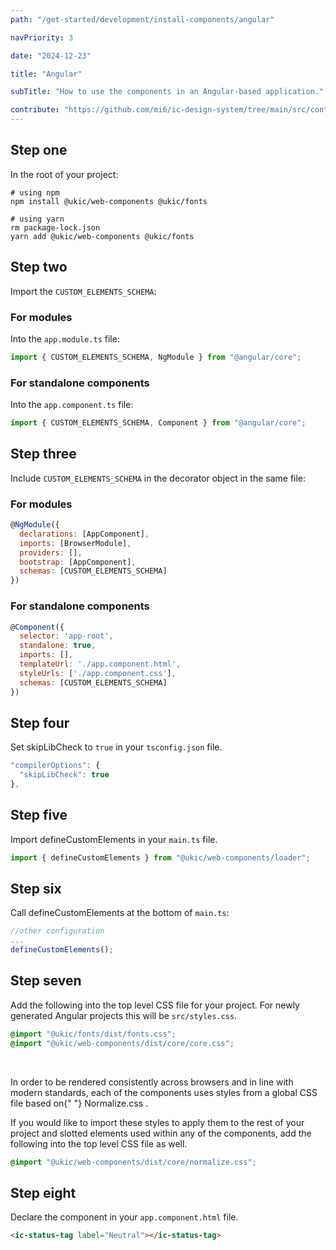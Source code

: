 ```yaml
---
path: "/get-started/development/install-components/angular"

navPriority: 3

date: "2024-12-23"

title: "Angular"

subTitle: "How to use the components in an Angular-based application."

contribute: "https://github.com/mi6/ic-design-system/tree/main/src/content/structured/get-started/angular.mdx"
---
```



<IcAlert
  variant="info"
  heading="Version check"
  message="These instructions were used with Angular version 17.3.0."
/>

## Step one

In the root of your project:

```shell
# using npm
npm install @ukic/web-components @ukic/fonts

# using yarn
rm package-lock.json
yarn add @ukic/web-components @ukic/fonts
```

## Step two

Import the `CUSTOM_ELEMENTS_SCHEMA`:

### For modules

Into the `app.module.ts` file:

```jsx
import { CUSTOM_ELEMENTS_SCHEMA, NgModule } from "@angular/core";
```

### For standalone components

Into the `app.component.ts` file:

```jsx
import { CUSTOM_ELEMENTS_SCHEMA, Component } from "@angular/core";
```

## Step three

Include `CUSTOM_ELEMENTS_SCHEMA` in the decorator object in the same file:

### For modules

```jsx
@NgModule({
  declarations: [AppComponent],
  imports: [BrowserModule],
  providers: [],
  bootstrap: [AppComponent],
  schemas: [CUSTOM_ELEMENTS_SCHEMA]
})
```

### For standalone components

```jsx
@Component({
  selector: 'app-root',
  standalone: true,
  imports: [],
  templateUrl: './app.component.html',
  styleUrls: ['./app.component.css'],
  schemas: [CUSTOM_ELEMENTS_SCHEMA]
})
```

## Step four

Set skipLibCheck to `true` in your `tsconfig.json` file.

```jsx
"compilerOptions": {
  "skipLibCheck": true
},
```

## Step five

Import defineCustomElements in your `main.ts` file.

```jsx
import { defineCustomElements } from "@ukic/web-components/loader";
```

## Step six

Call defineCustomElements at the bottom of `main.ts`:

```jsx
//other configuration
...
defineCustomElements();
```

## Step seven

Add the following into the top level CSS file for your project. For newly generated Angular projects this will be `src/styles.css`.

```css
@import "@ukic/fonts/dist/fonts.css";
@import "@ukic/web-components/dist/core/core.css";
```

<br />

<p>
  In order to be rendered consistently across browsers and in line with modern
  standards, each of the components uses styles from a global CSS file based on{" "}
  <ic-link
    target="_blank"
    href="https://necolas.github.io/normalize.css/"
    rel="noreferrer noopener nofollow"
  >
    Normalize.css
  </ic-link>
  .
</p>

If you would like to import these styles to apply them to the rest of your project and slotted elements used within any of the components, add the following into the top level CSS file as well.

```css
@import "@ukic/web-components/dist/core/normalize.css";
```

## Step eight

Declare the component in your `app.component.html` file.

```html
<ic-status-tag label="Neutral"></ic-status-tag>
```
